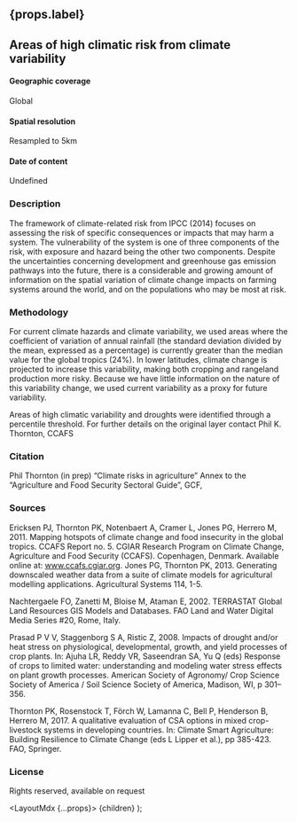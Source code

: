 
## {props.label}

## Areas of high climatic risk from climate variability

#### Geographic coverage
Global

#### Spatial resolution
Resampled to 5km

#### Date of content
Undefined

### Description
The framework of climate-related risk from IPCC (2014)
focuses on assessing the risk of specific consequences or impacts that may harm a system.
The vulnerability of the system is one of three components of the risk,
with exposure and hazard being the other two components.
Despite the uncertainties concerning development and greenhouse gas emission pathways into the future,
there is a considerable and growing amount of information on the spatial variation of climate change impacts on farming systems around the world,
and on the populations who may be most at risk.

### Methodology
For current climate hazards and climate variability, we used areas where the coefficient of variation of annual rainfall
(the standard deviation divided by the mean, expressed as a percentage)
is currently greater than the median value for the global tropics (24%).
In lower latitudes, climate change is projected to increase this variability,
making both cropping and rangeland production more risky.
Because we have little information on the nature of this variability change,
we used current variability as a proxy for future variability.

Areas of high climatic variability and droughts were identified through a percentile threshold.
For further details on the original layer contact Phil K. Thornton, CCAFS

### Citation
Phil Thornton (in prep) “Climate risks in agriculture” Annex to the “Agriculture and Food Security Sectoral Guide”, GCF,

### Sources
Ericksen PJ, Thornton PK, Notenbaert A, Cramer L, Jones PG, Herrero M, 2011. Mapping hotspots of climate change and food insecurity in the global tropics. CCAFS Report no. 5. CGIAR Research Program on Climate Change, Agriculture and Food Security (CCAFS). Copenhagen, Denmark. Available online at: www.ccafs.cgiar.org.
Jones PG, Thornton PK, 2013. Generating downscaled weather data from a suite of climate models for agricultural modelling applications. Agricultural Systems 114, 1-5.

Nachtergaele FO, Zanetti M, Bloise M, Ataman E, 2002. TERRASTAT Global Land Resources GIS Models and Databases. FAO Land and Water Digital Media Series #20, Rome, Italy.

Prasad P V V, Staggenborg S A, Ristic Z, 2008. Impacts of drought and/or heat stress on physiological, developmental, growth, and yield processes of crop plants. In: Ajuha LR, Reddy VR, Saseendran SA, Yu Q (eds) Response of crops to limited water: understanding and modeling water stress effects on plant growth processes. American Society of Agronomy/ Crop Science Society of America / Soil Science Society of America, Madison, WI, p 301–356.

Thornton PK, Rosenstock T, Förch W, Lamanna C, Bell P, Henderson B, Herrero M, 2017. A qualitative evaluation of CSA options in mixed crop-livestock systems in developing countries. In: Climate Smart Agriculture: Building Resilience to Climate Change (eds L Lipper et al.), pp 385-423. FAO, Springer.

### License
Rights reserved, available on request


  <LayoutMdx {...props}>
    {children}
  </LayoutMdx>
);
